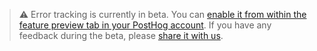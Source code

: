 > ⚠️ Error tracking is currently in beta. You can [enable it from within the feature preview tab in your PostHog account](https://app.posthog.com/#panel=feature-previews%3Aerror-tracking). If you have any feedback during the beta, please [share it with us](https://us.posthog.com/?panel=support%3Asupport%3A%3A%3Afalse#panel=support%3Asupport%3A%3A%3Afalse).
